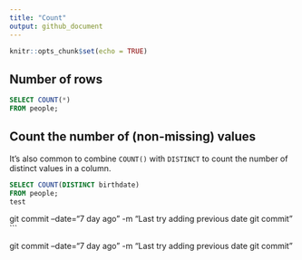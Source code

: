 ```yaml
---
title: "Count"
output: github_document
---
```


```r
knitr::opts_chunk$set(echo = TRUE)
```


## Number of rows
```sql
SELECT COUNT(*)
FROM people;
```

## Count the number of (non-missing) values


It's also common to combine `COUNT()` with `DISTINCT` to count the number of distinct values in a column.

```sql
SELECT COUNT(DISTINCT birthdate)
FROM people;
test
```
git commit --date="7 day ago" -m "Last try adding previous date git commit" 
```

git commit --date="7 day ago" -m "Last try adding previous date git commit" 

